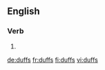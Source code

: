 ==English==

===Verb===
{{head|en|verb form}}

# {{en-third-person singular of|duff}}

[[de:duffs]]
[[fr:duffs]]
[[fi:duffs]]
[[vi:duffs]]